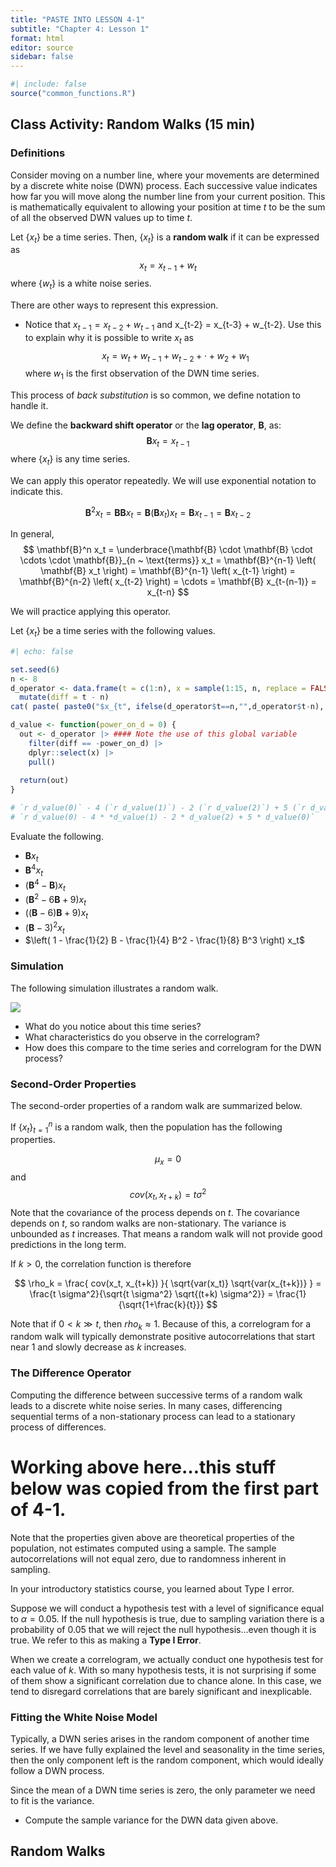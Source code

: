 ```yaml
---
title: "PASTE INTO LESSON 4-1"
subtitle: "Chapter 4: Lesson 1"
format: html
editor: source
sidebar: false
---
```


```r
#| include: false
source("common_functions.R")
```

```{=html}
<script type="text/javascript">
 function showhide(id) {
    var e = document.getElementById(id);
    e.style.display = (e.style.display == 'block') ? 'none' : 'block';
 }
 
 function openTab(evt, tabName) {
    var i, tabcontent, tablinks;
    tabcontent = document.getElementsByClassName("tabcontent");
    for (i = 0; i < tabcontent.length; i++) {
        tabcontent[i].style.display = "none";
    }
    tablinks = document.getElementsByClassName("tablinks");
    for (i = 0; i < tablinks.length; i++) {
        tablinks[i].className = tablinks[i].className.replace(" active", "");
    }
    document.getElementById(tabName).style.display = "block";
    evt.currentTarget.className += " active";
 }    
</script>
```






## Class Activity: Random Walks (15 min)

### Definitions

Consider moving on a number line, where your movements are determined by a discrete white noise (DWN) process. Each successive value indicates how far you will move along the number line from your current position. This is mathematically equivalent to allowing your position at time $t$ to be the sum of all the observed DWN values up to time $t$.

::: {.callout-note title="Definition of a Random Walk"}

Let $\{x_t\}$ be a time series. Then, $\{x_t\}$ is a **random walk** if it can be expressed as
$$
  x_{t} = x_{t-1} + w_{t}
$$
where $\{w_t\}$ is a white noise series.

:::

There are other ways to represent this expression.

<!-- Check Your Understanding -->

::: {.callout-tip icon=false title="Check Your Understanding"}

-   Notice that $x_{t-1} = x_{t-2} + w_{t-1}$ and x_{t-2} = x_{t-3} + w_{t-2}. Use this to explain why it is possible to write $x_t$ as
    $$
      x_{t} = w_{t} + w_{t-1} + w_{t-2} + \cdot + w_2 + w_1
    $$
    where $w_1$ is the first observation of the DWN time series.
    
:::

This process of *back substitution* is so common, we define notation to handle it.

::: {.callout-note title="Definition of the Backward Shift Operator"}

We define the **backward shift operator** or the **lag operator**, $\mathbf{B}$, as:
$$
  \mathbf{B} x_t = x_{t-1}
$$
where $\{x_t\}$ is any time series.

We can apply this operator repeatedly. We will use exponential notation to indicate this.

$$
  \mathbf{B}^2 x_t = \mathbf{B} \mathbf{B} x_t = \mathbf{B} \left( \mathbf{B} x_t \right) x_t = \mathbf{B} x_{t-1} = \mathbf{B} x_{t-2}
$$

In general, 
$$
  \mathbf{B}^n x_t = \underbrace{\mathbf{B} \cdot \mathbf{B} \cdot \cdots \cdot \mathbf{B}}_{n ~ \text{terms}} x_t = \mathbf{B}^{n-1} \left( \mathbf{B} x_t \right) = \mathbf{B}^{n-1} \left( x_{t-1} \right) = \mathbf{B}^{n-2} \left( x_{t-2} \right) = \cdots = \mathbf{B} x_{t-(n-1)} = x_{t-n}
$$

:::

We will practice applying this operator.

<!-- Check Your Understanding -->

::: {.callout-tip icon=false title="Check Your Understanding"}

Let $\{x_t\}$ be a time series with the following values. 

```r
#| echo: false

set.seed(6)
n <- 8
d_operator <- data.frame(t = c(1:n), x = sample(1:15, n, replace = FALSE)) |>
  mutate(diff = t - n)
cat( paste( paste0("$x_{t", ifelse(d_operator$t==n,"",d_operator$t-n), "} = ", d_operator$x, "$"), collapse = ",$~$ " ) ) 

d_value <- function(power_on_d = 0) {
  out <- d_operator |> #### Note the use of this global variable
    filter(diff == -power_on_d) |>
    dplyr::select(x) |>
    pull()
  
  return(out)
}

# `r d_value(0)` - 4 (`r d_value(1)`) - 2 (`r d_value(2)`) + 5 (`r d_value(3)`) = 
# `r d_value(0) - 4 * *d_value(1) - 2 * d_value(2) + 5 * d_value(0)`
```

Evaluate the following. 

-   $\mathbf{B} x_t$
-   $\mathbf{B}^4 x_t$
-   $\left(\mathbf{B}^4 - \mathbf{B} \right) x_t$
-   $\left( \mathbf{B}^2 - 6 \mathbf{B} + 9 \right) x_t$
-   $\left( (\mathbf{B} - 6 )\mathbf{B} + 9 \right) x_t$
-   $\left( \mathbf{B} - 3 \right)^2 x_t$
-   $\left( 1 - \frac{1}{2} B - \frac{1}{4} B^2 - \frac{1}{8} B^3 \right) x_t$

:::




### Simulation

The following simulation illustrates a random walk.

![](images/simulation_goes_here.png)

<!-- Check Your Understanding -->

::: {.callout-tip icon=false title="Check Your Understanding"}

-   What do you notice about this time series?
-   What characteristics do you observe in the correlogram?
-   How does this compare to the time series and correlogram for the DWN process?

:::



### Second-Order Properties

The second-order properties of a random walk are summarized below. 

::: {.callout-note title="Second-Order Properties of a Random Walk"}
If $\{x_t\}_{t=1}^n$ is a random walk, then the population has the following properties. 

$$ \mu_x = 0 $$
and
$$
  cov(x_t, x_{t+k}) = t \sigma^2
$$
Note that the covariance of the process depends on $t$. The covariance depends on $t$, so random walks are non-stationary. The variance is unbounded as $t$ increases. That means a random walk will not provide good predictions in the long term.

If $k>0$, the correlation function is therefore

$$
  \rho_k 
  = 
    \frac{
            cov(x_t, x_{t+k})
          }{
            \sqrt{var(x_t)} \sqrt{var(x_{t+k})}
          }
  =
    \frac{t \sigma^2}{\sqrt{t \sigma^2} \sqrt{(t+k) \sigma^2}}
  =
    \frac{1}{\sqrt{1+\frac{k}{t}}}
$$

:::

Note that if $0 < k \gg t$, then $rho_k \approx 1$. Because of this, a correlogram for a random walk will typically demonstrate positive autocorrelations that start near 1 and slowly decrease as $k$ increases.

### The Difference Operator

Computing the difference between successive terms of a random walk leads to a discrete white noise series. In many cases, differencing sequential terms of a non-stationary process can lead to a stationary process of differences.



# Working above here...this stuff below was copied from the first part of 4-1.

Note that the properties given above are theoretical properties of the population, not estimates computed using a sample. The sample autocorrelations will not equal zero, due to randomness inherent in sampling.

In your introductory statistics course, you learned about Type I error.

::: {.callout-note title="Type I Errors"}

Suppose we will conduct a hypothesis test with a level of significance equal to $\alpha = 0.05$. If the null hypothesis is true, due to sampling variation there is a probability of 0.05 that we will reject the null hypothesis...even though it is true. We refer to this as making a **Type I Error**. 

:::

When we create a correlogram, we actually conduct one hypothesis test for each value of $k$. With so many hypothesis tests, it is not surprising if some of them show a significant correlation due to chance alone. In this case, we tend to disregard correlations that are barely significant and inexplicable.


### Fitting the White Noise Model

Typically, a DWN series arises in the random component of another time series. If we have fully explained the level and seasonality in the time series, then the only component left is the random component, which would ideally follow a DWN process.

Since the mean of a DWN time series is zero, the only parameter we need to fit is the variance.

<!-- Check Your Understanding -->

::: {.callout-tip icon=false title="Check Your Understanding"}

-   Compute the sample variance for the DWN data given above.

:::




## Random Walks














